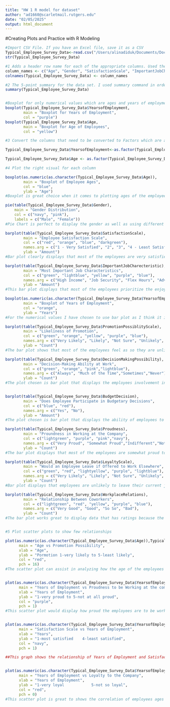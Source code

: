 ```yaml
---
title: "HW 1 R model for dataset"
author: "ad1660@scarletmail.rutgers.edu"
date: "02/05/2025"
output: html_document
---
```


#Creating Plots and Practice with R Modeling

```r

#Import CSV File. If you have an Excel file, save it as a CSV
Typical_Employee_Survey_Data<-read.csv("/Users/alinadiduk/Documents/Documents\ -\ Alina’s\ MacBook\ Pro/Time\ Series\ Modeling/Typical_Employee_Survey_Data.csv",header = FALSE)
str(Typical_Employee_Survey_Data)

#1 Adds a header row name for each of the appropriate columns. Used the research survey data to name the rows accordingly. 
column_names <- c("Age", "Gender", "SatisfactionScale", "ImportantJobCharecteristic", "YearsofEmployment", "PromotionPossiblityScale", "DecisionMakingPossibility", "BudgetDecision", "Proudness", "LoyaltyScale", "WorkplaceRelations")  
colnames(Typical_Employee_Survey_Data) <- column_names

#2 The 5-point summary for the data set. I used summary command in order to get the information in one spot all at ones instead of doing it separately. The info provided is minimum, 1st Quartile, median, mean,3rd Quartile, and maximum. 
summary(Typical_Employee_Survey_Data)


#Boxplot for only numerical values which are ages and years of employment.
boxplot(Typical_Employee_Survey_Data$YearsofEmployment,
        main = "Boxplot for Years of Employment",
        col = "purple")
boxplot(Typical_Employee_Survey_Data$Age,
        main = "Boxplot for Age of Employees",
        col = "yellow")

#3 Convert the columns that need to be converted to Factors which are age and years of employment.

Typical_Employee_Survey_Data$YearsofEmployment<-as.factor(Typical_Employee_Survey_Data$YearsofEmployment)

Typical_Employee_Survey_Data$Age <- as.factor(Typical_Employee_Survey_Data$Age)

#4 Plot the right visual for each column

boxplot(as.numeric(as.character(Typical_Employee_Survey_Data$Age)), 
        main = "Boxplot of Employee Ages", 
        col = "blue", 
        ylab = "Age")
#Boxplot is great choice when it comes to plotting ages of the employees. It displays the lowest/highest ages as well as where on the age axis the age is distributed. 

pie(table(Typical_Employee_Survey_Data$Gender), 
    main = "Gender Distribution", 
    col = c("navy", "pink"), 
    labels = c("Male", "Female"))
#Pie Chart is perfect to display the gender as well as using different colors for better comprehension. It perfectly shows that male ration to women is not even and most of the pie is taken by male employees.

barplot(table(Typical_Employee_Survey_Data$SatisfactionScale), 
        main = "Employee Satisfaction Scale", 
        col = c("red", "orange", "blue", "darkgreen"), 
        names.arg = c("1 - Very Satisfied", "2", "3", "4 - Least Satisfied"), 
        ylab = "Amount")
#Bar plot clearly displays that most of the employees are very satisfied with the job and it works great for comparison to other options. The use of multicolored helps to see the clear difference in the categories. 

barplot(table(Typical_Employee_Survey_Data$ImportantJobCharecteristic),
        main = "Most Important Job Characteristics",
        col = c("green", "lightblue", "yellow", "purple", "blue"),
        names.arg = c("High Income", "Job Security", "Flex Hours", "Advancement", "Enjoy Work"),
        ylab = "Amount")
#This bar plot displays that most of the employees prioritize the enjoyment that comes form work and another important category is high income. Other categories such as flex hrs, job security, and advancement are a little of concern to the employees. 

boxplot(as.numeric(as.character(Typical_Employee_Survey_Data$YearsofEmployment)), 
        main = "Boxplot of Years of Employment", 
        col = "orange", 
        ylab = "Years")
#For the numerical values I have chosen to use bar plot as I think it is the best to show those outlines in categories and clearly displays the distribution of values. It displays that most of the employees have been working for the company for less than 10 years. 

barplot(table(Typical_Employee_Survey_Data$PromotionPossiblityScale),
        main = "Likeliness of Promotion",
        col = c("green", "orange", "yellow", "purple", "blue"),
        names.arg = c("Very Likely", "Likely", "Not Sure", "Unlikely", "Very Unlikely"),
        ylab = "Count")
#The bar plot shows that most of the employees feel as so they are unlikely to get promoted. The categories "likely" and "unlikely" are almost at the even split, while "very likely" is about at half of the "very unlikely" bar. 

barplot(table(Typical_Employee_Survey_Data$DecisionMakingPossibility),
        main = "Decision-Making Ability at Work",
        col = c("green", "orange", "pink","lightblue"),
        names.arg = c("Always", "Much of the Time","Sometimes","Never"),
        ylab = "Count")
#The plot chosen is bar plot that displays the employees involvement in making decisions that impact their job. It is still clear that employees are usually participating in decision-making processes that would effect their jobs. Which would display a high level of autonomy at the organization since the "Never" category is barely crossing 10 mark.


barplot(table(Typical_Employee_Survey_Data$BudgetDecision), 
        main = "Does Employee Participate in Budgetary Decisions", 
        col = c("blue", "red"), 
        names.arg = c("Yes", "No"), 
        ylab = "Amount")
#The plot chosen is bar plot that displays the ability of employees to participate in budgetary decisions. According to the plot "yes" is chosen more but it is closer to even split. 

barplot(table(Typical_Employee_Survey_Data$Proudness),
        main = "Proundness in Working at the Company",
        col = c("lightgreen", "purple", "pink","navy"),
        names.arg = c("Very Proud", "Somewhat Proud","Indifferent","Not At All Proud"),
        ylab = "Count")
#The bar plot displays that most of the employees are somewhat proud to be working at the company. There is only little amount who are not proud which dims in contrast to the amount of workers who are proud. 

barplot(table(Typical_Employee_Survey_Data$LoyaltyScale),
        main = "Would an Employee Leave if Offered to Work Elsewhere",
        col = c("green", "red", "lightyellow", "purple", "lightblue"),
        names.arg = c("Very Likely", "Likely", "Not Sure", "Unlikely", "Very Unlikely"),
        ylab = "Count")
#Bar plot displays that employees are unlikely to leave their current job to work somewhere else. the bar plot is mostly displaying that employees are loyal to the company they currently work at. 

barplot(table(Typical_Employee_Survey_Data$WorkplaceRelations),
        main = "Relationship Between Coworkers",
        col = c("lightgreen", "red", "yellow", "purple", "blue"),
        names.arg = c("Very Good", "Good", "So So", "Bad"),
        ylab = "Count")
#The bar plot works great to display data that has ratings because the comparison can be seen right away. According to the plot it is distinct that relations between workers is mostly good. 


#5 Plot scatter plots to show few relationships

plot(as.numeric(as.character(Typical_Employee_Survey_Data$Age)),Typical_Employee_Survey_Data$PromotionPossiblityScale,
      main = "Age vs Promotion Possibility",
      xlab = "Age",
      ylab = "Pormotion 1-very likely to 5-least likely",
      col = "red",
      pch = 16)
#The scatter plot can assist in analyzing how the age of the employees make them feel about their ability to get promoted. After carefully analyzing the graph it is clear that most of the employees feel that they are likely to get promoted(between ages 25-40) and the older they are the lest likely they are to get promoted according to the graph. 


plot(as.numeric(as.character(Typical_Employee_Survey_Data$YearsofEmployment)),Typical_Employee_Survey_Data$Proudness,
      main = "Years of Employment vs Proudness to be Working at the company",
      xlab = "Years of Employment",
      ylab = "1-very proud to 5-not at all proud",
      col = "purple",
      pch = 1)
#This scatter plot would display how proud the employees are to be working for the company and to see if there is correlation between years of employment and proudness. The scatter plot is displaying that most of the employees are proud to be working for the company and it also seems that even after 50 years of employment the workers still are proud to work for the company.


plot(as.numeric(as.character(Typical_Employee_Survey_Data$YearsofEmployment)),Typical_Employee_Survey_Data$SatisfactionScale,
      main = "Satisfaction Scale vs Years of Employment",
      xlab = "Years",
      ylab = "1-most satisfied    4-least satisfied",
      col = "navy",
      pch = 1)

##This graph shows the relationship of Years of Employment and Satisfaction with the job. The scatter plot displays how the longer the employees work the less satisfied they seem according to the graph. This scatter plot can assist in analyzing how working for the company eventually affects employees satisfaction after years of being employed. 


plot(as.numeric(as.character(Typical_Employee_Survey_Data$YearsofEmployment)),Typical_Employee_Survey_Data$LoyaltyScale,
      main = "Years of Employment vs Loyalty to the Company",
      xlab = "Years of Employment",
      ylab = "1-very loyal            5-not so loyal",
      col = "red",
      pch = 0)
#This scatter plot is great to shows the correlation of employees ages to the loyalty they have ot the company(whether of not they would switch the company if offered more money). According to the graph it can be seen that it is even fro most of the younger ages to switch if offered more money elsewhere, while those who have been at the company longer have even split between staying loyal and switching. 


```



